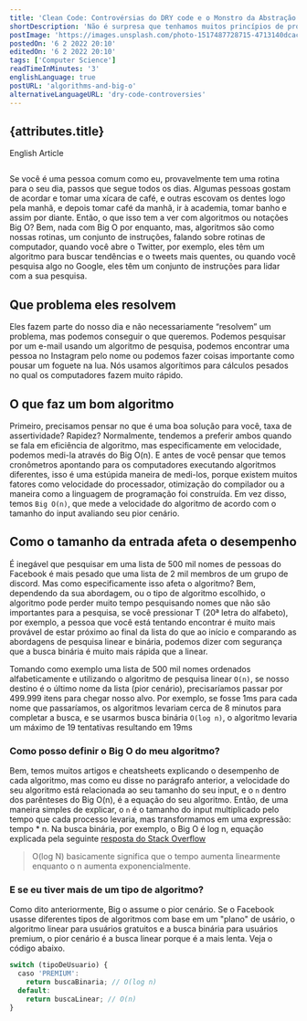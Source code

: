 ```yaml
---
title: 'Clean Code: Controvérsias do DRY code e o Monstro da Abstração errada'
shortDescription: 'Não é surpresa que tenhamos muitos princípios de programação que nos ajudam a criar aplicativos poderosos, mas devemos segui-los à risca?'
postImage: 'https://images.unsplash.com/photo-1517487728715-4713140dcac0?ixlib=rb-1.2.1&ixid=MnwxMjA3fDB8MHxwaG90by1wYWdlfHx8fGVufDB8fHx8&auto=format&fit=crop&w=2070&q=80'
postedOn: '6 2 2022 20:10'
editedOn: '6 2 2022 20:10'
tags: ['Computer Science']
readTimeInMinutes: '3'
englishLanguage: true
postURL: 'algorithms-and-big-o'
alternativeLanguageURL: 'dry-code-controversies'
---
```




## {attributes.title}

<Link to={`/blog/${attributes.alternativeLanguageURL}`}>
  <div>English Article</div>
</Link>

<img
  src={attributes.postImage}
  alt=''
  title='Imagem de David Jorre pelo Unsplash'
  className='MainImage'
/>

Se você é uma pessoa comum como eu, provavelmente tem uma rotina para o seu dia, passos que segue todos os dias.
Algumas pessoas gostam de acordar e tomar uma xícara de café, e outras escovam os dentes logo pela manhã,
e depois tomar café da manhã, ir à academia, tomar banho e assim por diante. Então, o que isso tem a ver com algoritmos ou notações
Big O? Bem, nada com Big O por enquanto, mas, algoritmos são como nossas rotinas, um conjunto de instruções, falando
sobre rotinas de computador, quando você abre o Twitter, por exemplo, eles têm um algoritmo para buscar tendências e o
tweets mais quentes, ou quando você pesquisa algo no Google, eles têm um conjunto de instruções para lidar com a sua pesquisa.
    
## Que problema eles resolvem
    
  Eles fazem parte do nosso dia e não necessariamente “resolvem” um problema, mas podemos conseguir o que queremos. Podemos pesquisar
  por um e-mail usando um algoritmo de pesquisa, podemos encontrar uma pessoa no Instagram pelo nome ou podemos fazer
  coisas importante como pousar um foguete na lua. Nós usamos algorítimos para cálculos pesados no qual os computadores fazem muito rápido.

## O que faz um bom algoritmo
 
 Primeiro, precisamos pensar no que é uma boa solução para você, taxa de assertividade? Rapidez? Normalmente, tendemos a preferir
 ambos quando se fala em eficiência de algoritmo, mas especificamente em velocidade, podemos medi-la através do Big O(n). E
 antes de você pensar que temos cronômetros apontando para os computadores executando algoritmos diferentes, isso é uma estúpida
 maneira de medi-los, porque existem muitos fatores como velocidade do processador, otimização do compilador ou a maneira como a linguagem
 de programação foi construída. Em vez disso, temos `Big O(n)`, que mede a velocidade do algoritmo de acordo com o tamanho do
 input <Highlight>avaliando seu pior cenário</Highlight>.

## Como o tamanho da entrada afeta o desempenho

É inegável que pesquisar em uma lista de 500 mil nomes de pessoas do Facebook é mais pesado que uma lista de 2 mil membros
de um grupo de discord. Mas como especificamente isso afeta o algoritmo? Bem, dependendo da sua abordagem,
ou o tipo de algoritmo escolhido, o algoritmo pode perder muito tempo pesquisando nomes que não são importantes
para a pesquisa, se você pressionar T (20ª letra do alfabeto), por exemplo, a pessoa que você está tentando encontrar é
muito mais provável de estar próximo ao final da lista do que ao início e comparando as abordagens de pesquisa linear e binária,
podemos dizer com segurança que a busca binária é muito mais rápida que a linear.

Tomando como exemplo uma lista de 500 mil nomes ordenados alfabeticamente e utilizando o algoritmo de pesquisa linear `O(n)`, se
nosso destino é o último nome da lista (pior cenário), precisaríamos passar por 499.999 itens para chegar
nosso alvo. Por exemplo, se fosse 1ms para cada nome que passaríamos, os algoritmos levariam cerca de 8 minutos
para completar a busca, e se usarmos busca binária `O(log n)`, o algoritmo levaria um máximo de 19 tentativas resultando em 19ms

### Como posso definir o Big O do meu algoritmo?

Bem, temos muitos artigos e cheatsheets explicando o desempenho de cada algoritmo, mas como eu disse no
parágrafo anterior, a velocidade do seu algoritmo está relacionada ao seu tamanho do seu input, e o `n` dentro dos parênteses do Big O(n), é a
equação do seu algoritmo. Então, de uma maneira simples de explicar, o `n` é o tamanho do input multiplicado pelo tempo que cada processo
levaria, mas transformamos em uma expressão: <CodeFragment>tempo \* n</CodeFragment>. Na busca binária, por exemplo, o
Big O é <CodeFragment>log n</CodeFragment>, equação explicada pela seguinte [resposta do Stack Overflow](https://stackoverflow.com/a/2307330/17776680)

> O(log N) basicamente significa que o tempo aumenta linearmente enquanto o n aumenta exponencialmente.

### E se eu tiver mais de um tipo de algoritmo?

Como dito anteriormente, Big o assume o pior cenário. Se o Facebook usasse diferentes tipos de algoritmos com base em um "plano" de usário, o 
algoritmo linear para usuários gratuitos e a busca binária para usuários premium, o pior cenário
é a busca linear porque é a mais lenta. Veja o código abaixo.

``` js
switch (tipoDeUsuario) {
  caso 'PREMIUM':
    return buscaBinaria; // O(log n)
  default:
    return buscaLinear; // O(n)
}
```